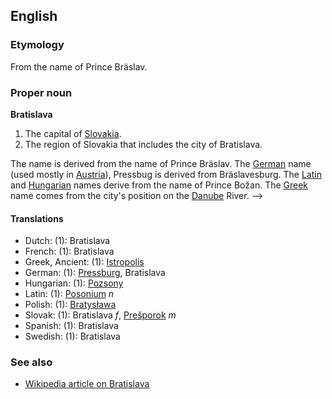 ==English==
===Etymology===
From the name of Prince Bräslav. <!--who was he?-->

===Proper noun===
'''Bratislava'''

#The capital of [[Slovakia]].
#The region of Slovakia that includes the city of Bratislava.

<!-- This info does not belong here: use this info in the respective pages -->
The name is derived from the name of Prince Bräslav. The [[German]] name (used mostly in [[Austria]]), Pressbug is derived from Bräslavesburg. The [[Latin]] and [[Hungarian]] names derive from the name of Prince Božan. The [[Greek]] name comes from the city's position on the [[Danube]] River.
-->

====Translations====

*Dutch: (1): Bratislava
*French: (1): Bratislava
*Greek, Ancient: (1): [[Istropolis]]
*German: (1): [[Pressburg]], Bratislava
*Hungarian: (1): [[Pozsony]]
*Latin: (1): [[Posonium]] ''n''
*Polish: (1): [[Bratysława]]
*Slovak: (1): Bratislava ''f'', [[Prešporok]] ''m''
*Spanish: (1): Bratislava
*Swedish: (1): Bratislava

===See also===

*[[w:Bratislava|Wikipedia article on Bratislava]]